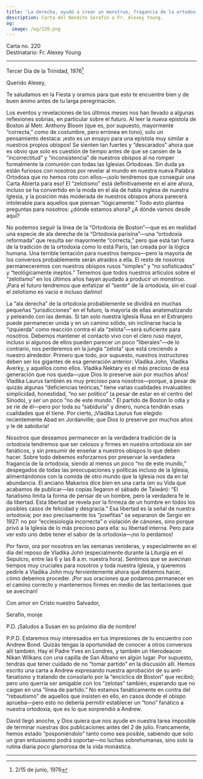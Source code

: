 ```yaml
---
title: 'La derecha, ayudó a crear un monstruo, fragancia de la ortodoxia'
description: Carta del Bendito Serafín a Fr. Alexey Young.
og:
  image: /og/220.png
---
```


<div style={{textAlign:'right', fontFamily:'monospace'}}>Carta no. 220</div>
<div style={{textAlign:'left', fontFamily:'monospace'}}>Destinatario: Fr. Alexey Young</div>

---

Tercer Día de la Trinidad, 1976[^1]

Querido Alexey,

Te saludamos en la Fiesta y oramos para que esto te encuentre bien y de buen ánimo antes de tu larga peregrinación.

Los eventos y revelaciones de los últimos meses nos han llevado a algunas reflexiones sobrias, en particular sobre el futuro. Al leer la nueva epístola de Boston al Metr. Anthony Bloom (que es, por supuesto, mayormente “correcta,” como de costumbre, pero errónea en tono), solo un pensamiento destaca: ¡esto es un ensayo para una epístola muy similar a nuestros propios obispos! Se sienten tan fuertes y “descarados” ahora que es obvio que solo es cuestión de tiempo antes de que se cansen de la “incorrectitud” y “inconsistencia” de nuestros obispos al no romper formalmente la comunión con todas las Iglesias Ortodoxas. Sin duda ya están furiosos con nosotros por revelar al mundo en nuestra nueva Palabra Ortodoxa que no hemos roto con ellos—¡solo tendremos que conseguir una Carta Abierta para eso! El “zelotismo” está definitivamente en el aire ahora, incluso se ha convertido en la moda en el ala de habla inglesa de nuestra Iglesia, y la posición más moderada de nuestros obispos ahora parecerá intolerable para aquellos que piensan “lógicamente.” Todo esto plantea preguntas para nosotros: ¿dónde estamos ahora? ¿A dónde vamos desde aquí?

No podemos seguir la línea de la “Ortodoxia de Boston”—que es en realidad una especie de ala derecha de la “Ortodoxia parisina”—una “ortodoxia reformada” que resulta ser mayormente “correcta,” pero que está tan fuera de la tradición de la ortodoxia como lo está París, tan creada por la lógica humana. Una terrible tentación para nuestros tiempos—pero la mayoría de los conversos probablemente serán atraídos a ella. El resto de nosotros permaneceremos con nuestros obispos rusos “simples” y “no sofisticados” y “teológicamente ineptos.” Tememos que todos nuestros artículos sobre el “zelotismo” en los últimos años hayan ayudado a producir un monstruo. ¡Para el futuro tendremos que enfatizar el “sentir” de la ortodoxia, sin el cual el zelotismo es vacío e incluso dañino!

La “ala derecha” de la ortodoxia probablemente se dividirá en muchas pequeñas “jurisdicciones” en el futuro, la mayoría de ellas anatematizando y peleando con las demás. Si tan solo nuestra Iglesia Rusa en el Extranjero puede permanecer unida y en un camino sólido, sin inclinarse hacia la “izquierda” como reacción contra el ala “zelota”—será suficiente para nosotros. Debemos mantener el contacto vivo con el clero ruso mayor, incluso si algunos de ellos pueden parecer un poco “liberales”—de lo contrario, nos perderemos en la jungla “zelota” que está creciendo a nuestro alrededor. Primero que todo, por supuesto, nuestros instructores deben ser los gigantes de esa generación anterior: Vladika John, Vladika Averky, y aquellos como ellos. Vladika Nektary es el más precioso de esa generación que nos queda—¡que Dios lo preserve aún por muchos años! Vladika Laurus también es muy precioso para nosotros—porque, a pesar de quizás algunas “deficiencias teóricas,” tiene varias cualidades invaluables: simplicidad, honestidad, “no ser político” (a pesar de estar en el centro del Sínodo), y ser un poco “no de este mundo.” El partido de Boston lo odia y se ríe de él—pero por toda su “sabiduría” y dinero, nunca tendrán esas cualidades que él tiene. Por cierto, ¡Vladika Laurus fue elegido recientemente Abad en Jordanville; que Dios lo preserve por muchos años y le dé sabiduría!

Nosotros que deseamos permanecer en la verdadera tradición de la ortodoxia tendremos que ser celosos y firmes en nuestra ortodoxia sin ser fanáticos, y sin presumir de enseñar a nuestros obispos lo que deben hacer. Sobre todo debemos esforzarnos por preservar la verdadera fragancia de la ortodoxia, siendo al menos un poco “no de este mundo,” despegados de todas las preocupaciones y políticas incluso de la Iglesia, alimentándonos con la comida de otro mundo que la Iglesia nos da en tal abundancia. El anciano Makarios dice bien en una carta (en su Vida que acabamos de publicar—las copias llegaron el sábado de Taiwán): “El fanatismo limita la forma de pensar de un hombre, pero la verdadera fe le da libertad. Esta libertad se revela por la firmeza de un hombre en todos los posibles casos de felicidad y desgracia.” Esa libertad es la señal de nuestra ortodoxia; por eso precisamente los “josefitas” se separaron de Sergio en 1927: no por “ecclesiología incorrecta” o violación de cánones, sino porque privó a la Iglesia de lo más precioso para ella: su libertad interna. Pero para ver esto uno debe tener el sabor de la ortodoxia—¡no lo perdamos!

Por favor, ora por nosotros en las semanas venideras, y especialmente en el día del reposo de Vladika John (especialmente durante la Liturgia en el Sepulcro, entre las 6 y las 8 a.m. nuestra hora). Sentimos que se avecinan tiempos muy cruciales para nosotros y toda nuestra Iglesia, y queremos pedirle a Vladika John muy fervientemente ahora qué debemos hacer, cómo debemos proceder. ¡Por sus oraciones que podamos permanecer en el camino correcto y mantenernos firmes en medio de las tentaciones que se avecinan!

Con amor en Cristo nuestro Salvador,

Serafín, monje

P.D. ¡Saludos a Susan en su próximo día de nombre!

P.P.D. Estaremos muy interesados en tus impresiones de tu encuentro con Andrew Bond. Quizás tengas la oportunidad de conocer a otros conversos allí también. Hay el Padre Yves en Londres, y también un Hierodeacon Nikan Wilkans con una capilla de San Albano en algún lugar. Por supuesto, tendrás que tener cuidado de no “tomar partido” en la discusión allí. Hemos escrito una carta a Andrew expresando nuestra aprobación de su anti-fanatismo y tratando de consolarlo por la “encíclica de Boston” que recibió; pero uno querría ser amigable con los “zelotas” también, esperando que no caigan en una “línea de partido.” No estamos fanáticamente en contra del “rebautismo” de aquellos que insisten en ello, en casos donde el obispo aprueba—pero esto no debería permitir establecer un “tono” fanático a nuestra ortodoxia, que es lo que sorprendió a Andrew.

David llegó anoche, y Dios quiera que nos ayude en nuestra tarea imposible de terminar nuestras dos publicaciones antes del 2 de julio. Francamente, hemos estado “posponiéndolo” tanto como sea posible, sabiendo que solo un gran entusiasmo podrá soportar—no luchas sobrehumanas, sino solo la rutina diaria poco glamorosa de la vida monástica.

---

[^1]: 2/15 de junio, 1976